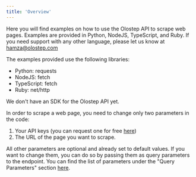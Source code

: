 ```yaml
---
title: 'Overview'
---
```


Here you will find examples on how to use the Olostep API to scrape web pages.
Examples are provided in Python, NodeJS, TypeScript, and Ruby. If you need support with any other language, please let us know at hamza@olostep.com

The examples provided use the following libraries:
- Python: requests
- NodeJS: fetch
- TypeScript: fetch
- Ruby: net/http

We don't have an SDK for the Olostep API yet.

In order to scrape a web page, you need to change only two parameters in the code:
1. Your API keys (you can request one for free [here](https://p5iqqpnnrjy.typeform.com/to/aq0SOcev?typeform-source=www.olostep.com))
2. The URL of the page you want to scrape.

All other parameters are optional and already set to default values. If you want to change them, you can do so by passing them as query parameters to the endpoint.
You can find the list of parameters under the "Query Parameters" section [here](https://docs.olostep.com/api-reference/start-agent).


